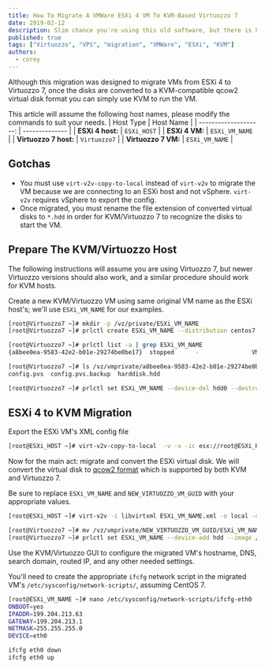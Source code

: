 ```yaml
---
title: How To Migrate A VMWare ESXi 4 VM To KVM-Based Virtuozzo 7
date: 2019-02-12
description: Slim chance you're using this old software, but there is hope, the migration can be done!
published: true
tags: ["Virtuozzo", "VPS", "migration", "VMWare", "ESXi", "KVM"]
authors:
  - corey
---
```


Although this migration was designed to migrate VMs from ESXi 4 to Virtuozzo 7, once the disks are converted to a KVM-compatible qcow2 virtual disk format you can simply use KVM to run the VM.

This article will assume the following host names, please modify the commands to suit your needs.
|             Host Type | Host Name      |
| --------------------: | -------------- |
|      **ESXi 4 host:** | `ESXi_HOST`    |
|        **ESXi 4 VM:** | `ESXi_VM_NAME` |
| **Virtuozzo 7 host:** | `Virtuozzo7`   |
|   **Virtuozzo 7 VM:** | `ESXi_VM_NAME` |


## Gotchas
- You must use `virt-v2v-copy-to-local` instead of `virt-v2v` to migrate the VM because we are connecting to an ESXi host and not vSphere. `virt-v2v` requires vSphere to export the config.
- Once migrated, you must rename the file extension of converted virtual disks to `*.hdd` in order for KVM/Virtuozzo 7 to recognize the disks to start the VM.


## Prepare The KVM/Virtuozzo Host
The following instructions will assume you are using Virtuozzo 7, but newer Virtuozzo versions should also work, and a similar procedure should work for KVM hosts.

Create a new KVM/Virtuozzo VM using same original VM name as the ESXi host's; we'll use `ESXi_VM_NAME` for our examples.
``` bash title="This example assumes the VM is running CentOS 7"
[root@Virtuozzo7 ~]# mkdir -p /vz/private/ESXi_VM_NAME
[root@Virtuozzo7 ~]# prlctl create ESXi_VM_NAME --distribution centos7 --vmtype vm
```

``` bash title="Get GUID of new Virtuozzo VM"
[root@Virtuozzo7 ~]# prlctl list -a | grep ESXi_VM_NAME
{a8bee0ea-9583-42e2-b01e-29274be0be17}  stopped      -               VM ESXi_VM_NAME
```

``` bash title="List new Virtuozzo VM's disks"
[root@Virtuozzo7 ~]# ls /vz/vmprivate/a8bee0ea-9583-42e2-b01e-29274be0be17/
config.pvs  config.pvs.backup  harddisk.hdd
```

``` bash title="Delete new Virtuozzo VM's empty virtual disk"
[root@Virtuozzo7 ~]# prlctl set ESXi_VM_NAME --device-del hdd0 --destroy-image
```


## ESXi 4 to KVM Migration
Export the ESXi VM's XML config file
``` bash title="From the ESXi host, export via migration the VM's XML configuration file to the same ESXi host"
[root@ESXi_HOST ~]# virt-v2v-copy-to-local  -v -x -ic esx://root@ESXi_HOST ESXi_VM_NAME
```

Now for the main act: migrate and convert the ESXi virtual disk. We will convert the virtual disk to [qcow2 format](https://access.redhat.com/documentation/en-us/red_hat_virtualization/4.0/html/technical_reference/qcow2#:~:text=QCOW2%20is%20a%20storage%20format,between%20logical%20and%20physical%20blocks) which is supported by both KVM and Virtuozzo 7.

Be sure to replace `ESXi_VM_NAME` and `NEW_VIRTUOZZO_VM_GUID` with your appropriate values.
``` bash title="Migrate ESXi VM's virtual disk to Virtuozzo, performing conversion to qcow2 format" /ESXi_VM_NAME/ /NEW_VIRTUOZZO_VM_GUID/
[root@ESXi_HOST ~]# virt-v2v -i libvirtxml ESXi_VM_NAME.xml -o local -of qcow2 -os /vz/vmprivate/NEW_VIRTUOZZO_VM_GUID/ -v -x
```

``` bash title="Rename migrated virtual disk to *.hdd and import it into KVM/Virtuozzo VM" /ESXi_VM_NAME/ /NEW_VIRTUOZZO_VM_GUID/
[root@Virtuozzo7 ~]# mv /vz/vmprivate/NEW_VIRTUOZZO_VM_GUID/ESXi_VM_NAME-sda /vz/vmprivate/NEW_VIRTUOZZO_VM_GUID/ESXi_VM_NAME-sda.hdd
[root@Virtuozzo7 ~]# prlctl set ESXi_VM_NAME --device-add hdd --image /vz/vmprivate/NEW_VIRTUOZZO_VM_GUID/ESXi_VM_NAME-sda.hdd
```
Use the KVM/Virtuozzo GUI to configure the migrated VM's hostname, DNS, search domain, routed IP, and any other needed settings.

You'll need to create the appropriate `ifcfg` network script in the migrated VM's `/etc/sysconfig/network-scripts/`, assuming CentOS 7.
``` bash title="Setup migrated VM's networking. Be sure to use appropriate network addresses"
[root@ESXi_VM_NAME ~]# nano /etc/sysconfig/network-scripts/ifcfg-eth0
ONBOOT=yes
IPADDR=199.204.213.63
GATEWAY=199.204.213.1
NETMASK=255.255.255.0
DEVICE=eth0
```

``` bash title="Restart migrated VM's network"
ifcfg eth0 down
ifcfg eth0 up
```

